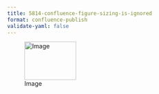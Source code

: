 ```yaml
---
title: 5814-confluence-figure-sizing-is-ignored
format: confluence-publish
validate-yaml: false
---
```


![Image](images/elephant.png){width=120 height=90}
